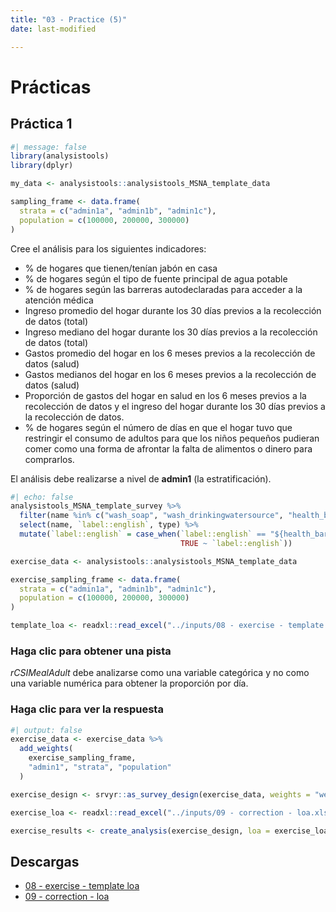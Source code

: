 ```yaml
---
title: "03 - Practice (5)"
date: last-modified

---
```

# Prácticas

## Práctica 1

```r
#| message: false
library(analysistools)
library(dplyr)

my_data <- analysistools::analysistools_MSNA_template_data

sampling_frame <- data.frame(
  strata = c("admin1a", "admin1b", "admin1c"),
  population = c(100000, 200000, 300000)
)
```

Cree el análisis para los siguientes indicadores:

- % de hogares que tienen/tenían jabón en casa
- % de hogares según el tipo de fuente principal de agua potable
- % de hogares según las barreras autodeclaradas para acceder a la atención médica
- Ingreso promedio del hogar durante los 30 días previos a la recolección de datos (total)
- Ingreso mediano del hogar durante los 30 días previos a la recolección de datos (total)
- Gastos promedio del hogar en los 6 meses previos a la recolección de datos (salud)
- Gastos medianos del hogar en los 6 meses previos a la recolección de datos (salud)
- Proporción de gastos del hogar en salud en los 6 meses previos a la recolección de datos y el ingreso del hogar durante los 30 días previos a la recolección de datos.
- % de hogares según el número de días en que el hogar tuvo que restringir el consumo de adultos para que los niños pequeños pudieran comer como una forma de afrontar la falta de alimentos o dinero para comprarlos.

El análisis debe realizarse a nivel de **admin1** (la estratificación).


```r
#| echo: false
analysistools_MSNA_template_survey %>% 
  filter(name %in% c("wash_soap", "wash_drinkingwatersource", "health_barriers", "income_v2_total", "expenditure_health", "rCSIMealAdult")) %>% 
  select(name, `label::english`, type) %>% 
  mutate(`label::english` = case_when(`label::english` == "${health_barriers_question_select}" ~ "What are your barriers to access health care?", 
                                      TRUE ~ `label::english`))
```
```r
exercise_data <- analysistools::analysistools_MSNA_template_data

exercise_sampling_frame <- data.frame(
  strata = c("admin1a", "admin1b", "admin1c"),
  population = c(100000, 200000, 300000)
)

template_loa <- readxl::read_excel("../inputs/08 - exercise - template loa.xlsx")
```

::: {.callout-note collapse="true" appearance="minimal"}
### Haga clic para obtener una pista

*rCSIMealAdult* debe analizarse como una variable categórica y no como una variable numérica para obtener la proporción por día.

:::

::: {.callout-tip collapse="true" appearance="minimal"}
### Haga clic para ver la respuesta


```r
#| output: false
exercise_data <- exercise_data %>%
  add_weights(
    exercise_sampling_frame,
    "admin1", "strata", "population"
  )

exercise_design <- srvyr::as_survey_design(exercise_data, weights = "weights", strata = "admin1")

exercise_loa <- readxl::read_excel("../inputs/09 - correction - loa.xlsx")

exercise_results <- create_analysis(exercise_design, loa = exercise_loa, sm_separator = "/")

```

:::

## Descargas

- [08 - exercise - template loa](../inputs/08 - exercise - template loa.xlsx)
- [09 - correction - loa](../inputs/09 - correction - loa.xlsx)

